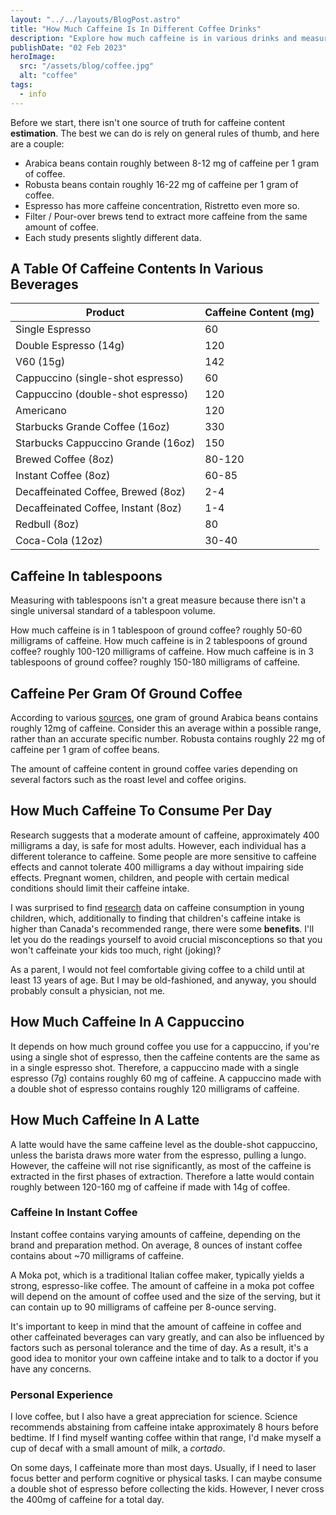 ```yaml
---
layout: "../../layouts/BlogPost.astro"
title: "How Much Caffeine Is In Different Coffee Drinks"
description: "Explore how much caffeine is in various drinks and measurements"
publishDate: "02 Feb 2023"
heroImage:
  src: "/assets/blog/coffee.jpg"
  alt: "coffee"
tags: 
  - info
---
```


Before we start, there isn't one source of truth for caffeine content **estimation**. The best we can do is rely on general rules of thumb, and here are a couple:

* Arabica beans contain roughly between 8-12 mg of caffeine per 1 gram of coffee.
* Robusta beans contain roughly 16-22 mg of caffeine per 1 gram of coffee.
* Espresso has more caffeine concentration, Ristretto even more so.
* Filter / Pour-over brews tend to extract more caffeine from the same amount of coffee.
* Each study presents slightly different data.

## A Table Of Caffeine Contents In Various Beverages

| Product                               | Caffeine Content (mg) |
|---------------------------------------|-----------------------|
| Single Espresso                       | 60                    |
| Double Espresso (14g)                 | 120                   |
| V60 (15g)                             | 142                   |
| Cappuccino (single-shot espresso)     | 60                    |
| Cappuccino (double-shot espresso)     | 120                   |
| Americano                             | 120                   |
| Starbucks Grande Coffee (16oz)        | 330                   |
| Starbucks Cappuccino Grande (16oz)    | 150                   |
| Brewed Coffee (8oz)                   | 80-120                |
| Instant Coffee (8oz)                  | 60-85                 |
| Decaffeinated Coffee, Brewed (8oz)    | 2-4                   |
| Decaffeinated Coffee, Instant (8oz)   | 1-4                   |
| Redbull (8oz)                         | 80                    |
| Coca-Cola (12oz)                      | 30-40                 |


## Caffeine In tablespoons

Measuring with tablespoons isn't a great measure because there isn't a single universal standard of a tablespoon volume.

How much caffeine is in 1 tablespoon of ground coffee? roughly 50-60 milligrams of caffeine.
How much caffeine is in 2 tablespoons of ground coffee? roughly 100-120 milligrams of caffeine.
How much caffeine is in 3 tablespoons of ground coffee? roughly 150-180 milligrams of caffeine.

## Caffeine Per Gram Of Ground Coffee
According to various [sources](https://www.coffeechemistry.com/caffeine-in-coffee), one gram of ground Arabica beans contains roughly 12mg of caffeine. Consider this an average within a possible range, rather than an accurate specific number. Robusta contains roughly 22 mg of caffeine per 1 gram of coffee beans. 

The amount of caffeine content in ground coffee varies depending on several factors such as the roast level and coffee origins.

## How Much Caffeine To Consume Per Day
Research suggests that a moderate amount of caffeine, approximately 400 milligrams a day, is safe for most adults. However, each individual has a different tolerance to caffeine. 
Some people are more sensitive to caffeine effects and cannot tolerate 400 milligrams a day without impairing side effects. Pregnant women, children, and people with certain medical conditions should limit their caffeine intake. 

I was surprised to find [research](https://www.nationaljewish.org/NJH/media/pdf/Meltzer%20References/Warzac-(2011)-Caffeine-consumption-in-young-children.pdf) data on caffeine consumption in young children, which, additionally to finding that children's caffeine intake is higher than Canada's recommended range, there were some **benefits**. I'll let you do the readings yourself to avoid crucial misconceptions so that you won't caffeinate your kids too much, right (joking)? 

As a parent, I would not feel comfortable giving coffee to a child until at least 13 years of age. But I may be old-fashioned, and anyway, you should probably consult a physician, not me.

## How Much Caffeine In A Cappuccino
It depends on how much ground coffee you use for a cappuccino, if you're using a single shot of espresso, then the caffeine contents are the same as in a single espresso shot. Therefore, a cappuccino made with a single espresso (7g) contains roughly 60 mg of caffeine. A cappuccino made with a double shot of espresso contains roughly 120 milligrams of caffeine. 

## How Much Caffeine In A Latte
A latte would have the same caffeine level as the double-shot cappuccino, unless the barista draws more water from the espresso, pulling a lungo. However, the caffeine will not rise significantly, as most of the caffeine is extracted in the first phases of extraction. Therefore a latte would contain roughly between 120-160 mg of caffeine if made with 14g of coffee.

### Caffeine In Instant Coffee
Instant coffee contains varying amounts of caffeine, depending on the brand and preparation method. On average, 8 ounces of instant coffee contains about ~70 milligrams of caffeine.

A Moka pot, which is a traditional Italian coffee maker, typically yields a strong, espresso-like coffee. The amount of caffeine in a moka pot coffee will depend on the amount of coffee used and the size of the serving, but it can contain up to 90 milligrams of caffeine per 8-ounce serving.

It's important to keep in mind that the amount of caffeine in coffee and other caffeinated beverages can vary greatly, and can also be influenced by factors such as personal tolerance and the time of day. As a result, it's a good idea to monitor your own caffeine intake and to talk to a doctor if you have any concerns.

### Personal Experience
I love coffee, but I also have a great appreciation for science. Science recommends abstaining from caffeine intake approximately 8 hours before bedtime. If I find myself wanting coffee within that range, I'd make myself a cup of decaf with a small amount of milk, a *cortado*.

On some days, I caffeinate more than most days. Usually, if I need to laser focus better and perform cognitive or physical tasks. I can maybe consume a double shot of espresso before collecting the kids. However, I never cross the 400mg of caffeine for a total day.
